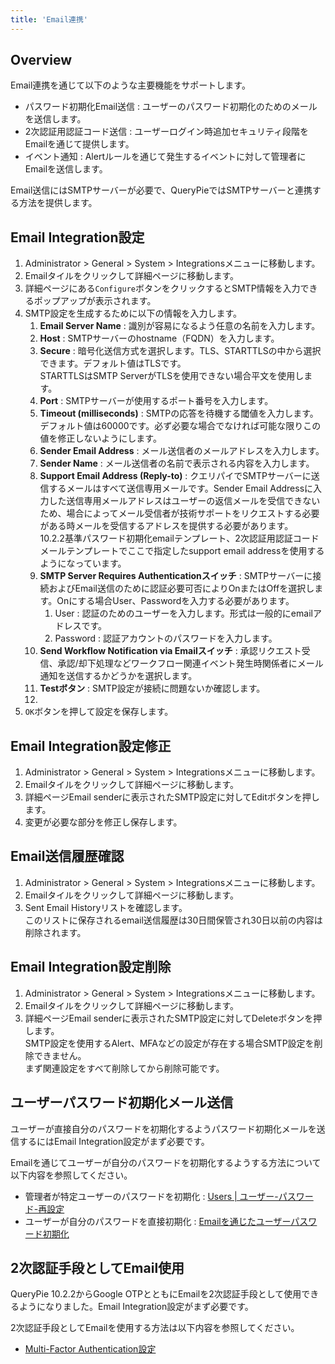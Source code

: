 ```yaml
---
title: 'Email連携'
---
```



## Overview

Email連携を通じて以下のような主要機能をサポートします。

* パスワード初期化Email送信 : ユーザーのパスワード初期化のためのメールを送信します。
* 2次認証用認証コード送信 : ユーザーログイン時追加セキュリティ段階をEmailを通じて提供します。
* イベント通知 : Alertルールを通じて発生するイベントに対して管理者にEmailを送信します。

Email送信にはSMTPサーバーが必要で、QueryPieではSMTPサーバーと連携する方法を提供します。

## Email Integration設定

1. Administrator &gt; General &gt; System &gt; Integrationsメニューに移動します。
2. Emailタイルをクリックして詳細ページに移動します。
3. 詳細ページにある`Configure`ボタンをクリックするとSMTP情報を入力できるポップアップが表示されます。<br/>
4. SMTP設定を生成するために以下の情報を入力します。
    1.  **Email Server Name**  : 識別が容易になるよう任意の名前を入力します。
    2.  **Host**  : SMTPサーバーのhostname（FQDN）を入力します。
    3.  **Secure**  : 暗号化送信方式を選択します。TLS、STARTTLSの中から選択できます。デフォルト値はTLSです。<br/>STARTTLSはSMTP ServerがTLSを使用できない場合平文を使用します。
    4.  **Port**  : SMTPサーバーが使用するポート番号を入力します。
    5.  **Timeout (milliseconds)** : SMTPの応答を待機する閾値を入力します。デフォルト値は60000です。必ず必要な場合でなければ可能な限りこの値を修正しないようにします。
    6.  **Sender Email Address**  : メール送信者のメールアドレスを入力します。
    7.  **Sender Name**  : メール送信者の名前で表示される内容を入力します。
    8.  **Support Email Address (Reply-to)**  : クエリパイでSMTPサーバーに送信するメールはすべて送信専用メールです。Sender Email Addressに入力した送信専用メールアドレスはユーザーの返信メールを受信できないため、場合によってメール受信者が技術サポートをリクエストする必要がある時メールを受信するアドレスを提供する必要があります。<br/>10.2.2基準パスワード初期化emailテンプレート、2次認証用認証コードメールテンプレートでここで指定したsupport email addressを使用するようになっています。
    9.  **SMTP Server Requires Authenticationスイッチ**  : SMTPサーバーに接続およびEmail送信のために認証必要可否によりOnまたはOffを選択します。Onにする場合User、Passwordを入力する必要があります。
        1. User : 認証のためのユーザーを入力します。形式は一般的にemailアドレスです。
        2. Password : 認証アカウントのパスワードを入力します。
    10.  **Send Workflow Notification via Emailスイッチ**  : 承認リクエスト受信、承認/却下処理などワークフロー関連イベント発生時関係者にメール通知を送信するかどうかを選択します。
    11.  **Testボタン**  : SMTP設定が接続に問題ないか確認します。<br/>
    12.
5. `OK`ボタンを押して設定を保存します。

## Email Integration設定修正

1. Administrator &gt; General &gt; System &gt; Integrationsメニューに移動します。
2. Emailタイルをクリックして詳細ページに移動します。
3. 詳細ページEmail senderに表示されたSMTP設定に対してEditボタンを押します。<br/>
4. 変更が必要な部分を修正し保存します。

## Email送信履歴確認

1. Administrator &gt; General &gt; System &gt; Integrationsメニューに移動します。
2. Emailタイルをクリックして詳細ページに移動します。
3. Sent Email Historyリストを確認します。<br/>このリストに保存されるemail送信履歴は30日間保管され30日以前の内容は削除されます。<br/>

## Email Integration設定削除

1. Administrator &gt; General &gt; System &gt; Integrationsメニューに移動します。
2. Emailタイルをクリックして詳細ページに移動します。
3. 詳細ページEmail senderに表示されたSMTP設定に対してDeleteボタンを押します。<br/>SMTP設定を使用するAlert、MFAなどの設定が存在する場合SMTP設定を削除できません。<br/>まず関連設定をすべて削除してから削除可能です。<br/>

## ユーザーパスワード初期化メール送信

<Callout type="info">
ユーザーが直接自分のパスワードを初期化するようパスワード初期化メールを送信するにはEmail Integration設定がまず必要です。
</Callout>

Emailを通じてユーザーが自分のパスワードを初期化するようする方法について以下内容を参照してください。

* 管理者が特定ユーザーのパスワードを初期化 : [Users | ユーザー-パスワード-再設定](../../user-management/users#%ec%82%ac%ec%9a%a9%ec%9e%90-%eb%b9%84%eb%b0%80%eb%b2%88%ed%98%b8-%ec%9e%ac%ec%84%a4%ec%a0%95%ed%95%98%ea%b8%b0)
* ユーザーが自分のパスワードを直接初期化 : [Emailを通じたユーザーパスワード初期化](../../../../user-manual/my-dashboard/user-password-reset-via-email)

## 2次認証手段としてEmail使用

<Callout type="info">
QueryPie 10.2.2からGoogle OTPとともにEmailを2次認証手段として使用できるようになりました。Email Integration設定がまず必要です。
</Callout>

2次認証手段としてEmailを使用する方法は以下内容を参照してください。

* [Multi-Factor Authentication設定](../../user-management/authentication/setting-up-multi-factor-authentication)

